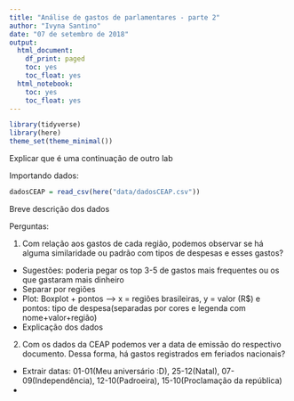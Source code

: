 ```yaml
---
title: "Análise de gastos de parlamentares - parte 2"
author: "Ivyna Santino"
date: "07 de setembro de 2018"
output:
  html_document:
    df_print: paged
    toc: yes
    toc_float: yes
  html_notebook:
    toc: yes
    toc_float: yes
---
```


```r
library(tidyverse)
library(here)
theme_set(theme_minimal())
```

Explicar que é uma continuação de outro lab

Importando dados:
```r
dadosCEAP = read_csv(here("data/dadosCEAP.csv"))
```

Breve descrição dos dados

Perguntas:

1. Com relação aos gastos de cada região, podemos observar se há alguma similaridade ou padrão com tipos de despesas e esses gastos?
* Sugestões: poderia pegar os top 3-5 de gastos mais frequentes ou os que gastaram mais dinheiro
* Separar por regiões
* Plot: Boxplot + pontos --> x = regiões brasileiras, y = valor (R$) e pontos: tipo de despesa(separadas por cores e legenda com nome+valor+região)
* Explicação dos dados

2. Com os dados da CEAP podemos ver a data de emissão do respectivo documento. Dessa forma, há gastos registrados em feriados nacionais?
* Extrair datas: 01-01(Meu aniversário :D), 25-12(Natal), 07-09(Independência), 12-10(Padroeira), 15-10(Proclamação da república)
* 




